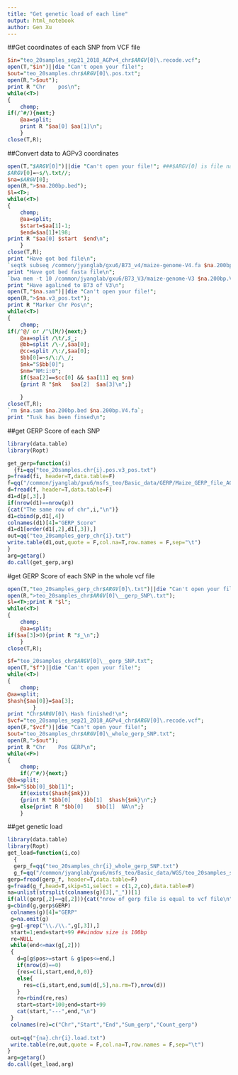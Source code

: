 ```yaml
---
title: "Get genetic load of each line"
output: html_notebook
author: Gen Xu
---
```

##Get coordinates of each SNP from VCF file
```perl
$in="teo_20samples_sep21_2018_AGPv4_chr$ARGV[0]\.recode.vcf";
open(T,"$in")||die "Can't open your file!";
$out="teo_20samples.chr$ARGV[0]\.pos.txt";
open(R,">$out");
print R "Chr	pos\n";
while(<T>)
{
	chomp;
if(/^#/){next;}
	@aa=split;
	print R "$aa[0]	$aa[1]\n";
	}
close(T,R);

```


##Convert data to AGPv3 coordinates
```perl
open(T,"$ARGV[0]")||die "Can't open your file!"; ###$ARGV[0] is file name, eg: teo_20samples.chr1.pos.txt
$ARGV[0]=~s/\.txt//;
$na=$ARGV[0];
open(R,">$na.200bp.bed");
$l=<T>;
while(<T>)
{
	chomp;
	@aa=split;
	$start=$aa[1]-1;
	$end=$aa[1]+198;
print R "$aa[0]	$start	$end\n";
	}
close(T,R);
print "Have got bed file\n";
`seqtk subseq /common/jyanglab/gxu6/B73_v4/maize-genome-V4.fa $na.200bp.bed > $na.200bp.V4.fa`;
print "Have got bed fasta file\n";
`bwa mem -t 10 /common/jyanglab/gxu6/B73_V3/maize-genome-V3 $na.200bp.V4.fa > $na.sam`;
print "Have agalined to B73 of V3\n";
open(T,"$na.sam")||die "Can't open your file!";
open(R,">$na.v3_pos.txt");
print R "Marker	Chr	Pos\n";
while(<T>)
{
	chomp;
if(/^@/ or /^\[M/){next;}
	@aa=split /\t/,$_;
	@bb=split /\-/,$aa[0];
	@cc=split /\:/,$aa[0];
	$bb[0]=~s/\:/\_/;
	$mk="S$bb[0]";
	$nm="NM:i:0";
	if($aa[2]==$cc[0] && $aa[11] eq $nm)
	{print R "$mk	$aa[2]	$aa[3]\n";}
	
	}
close(T,R);
`rm $na.sam $na.200bp.bed $na.200bp.V4.fa`;
print "Tusk has been finsed\n";
```

##get GERP Score of each SNP
```r
library(data.table)
library(Ropt)

get_gerp=function(i)
  {fi=qq("teo_20samples.chr{i}.pos.v3_pos.txt")
p=fread(fi, header=T,data.table=F) 
f=qq("/common/jyanglab/gxu6/msfs_teo/Basic_data/GERP/Maize_GERP_file_AGPv3_chr{i}.txt")
d=fread(f, header=T,data.table=F) 
d1=d[p[,3],]
if(nrow(d1)==nrow(p))
{cat("The same row of chr",i,"\n")}
d1=cbind(p,d1[,4])
colnames(d1)[4]="GERP_Score"
d1=d1[order(d1[,2],d1[,3]),]
out=qq("teo_20samples_gerp_chr{i}.txt")
write.table(d1,out,quote = F,col.na=T,row.names = F,sep="\t")
}
arg=getarg()
do.call(get_gerp,arg)
```

#get GERP Score of each SNP in the whole vcf file
```perl
open(T,"teo_20samples_gerp_chr$ARGV[0]\.txt")||die "Can't open your file!";
open(R,">teo_20samples_chr$ARGV[0]\__gerp_SNP\.txt");
$l=<T>;print R "$l";
while(<T>)
{
	chomp;
	@aa=split;
if($aa[3]>0){print R "$_\n";}
	}
close(T,R);

$f="teo_20samples_chr$ARGV[0]\__gerp_SNP.txt";
open(T,"$f")||die "Can't open your file!";
while(<T>)
{
	chomp;
@aa=split;
$hash{$aa[0]}=$aa[3];
		}
print "Chr$ARGV[0]\ Hash finished!\n";
$vcf="teo_20samples_sep21_2018_AGPv4_chr$ARGV[0]\.recode.vcf";
open(F,"$vcf")||die "Can't open your file!";
$out="teo_20samples_chr$ARGV[0]\_whole_gerp_SNP.txt";
open(R,">$out");
print R "Chr	Pos	GERP\n";
while(<F>)
{
	chomp;
	if(/^#/){next;}
@bb=split;
$mk="S$bb[0]_$bb[1]";
	if(exists($hash{$mk}))
	{print R "$bb[0]	$bb[1]	$hash{$mk}\n";}
	else{print R "$bb[0]	$bb[1]	NA\n";}
	}

```


##get genetic load 
```r
library(data.table)
library(Ropt)
get_load=function(i,co)
  {
  gerp_f=qq("teo_20samples_chr{i}_whole_gerp_SNP.txt")
  g_f=qq("/common/jyanglab/gxu6/msfs_teo/Basic_data/WGS/teo_20samples_sep21_2018_AGPv4_chr{i}.recode.vcf")
gerp=fread(gerp_f, header=T,data.table=F) 
g=fread(g_f,head=T,skip=51,select = c(1,2,co),data.table=F)
na=unlist(strsplit(colnames(g)[3],"_"))[1]
if(all(gerp[,2]==g[,2])){cat("nrow of gerp file is equal to vcf file\n")}
g=cbind(g,gerp$GERP)  
 colnames(g)[4]="GERP" 
 g=na.omit(g) 
 g=g[-grep("\\./\\.",g[,3]),]
 start=1;end=start+99 ##window size is 100bp
 re=NULL
 while(end<=max(g[,2]))
 {
   d=g[g$pos>=start & g$pos<=end,]
   if(nrow(d)==0)
   {res=c(i,start,end,0,0)}
   else{
     res=c(i,start,end,sum(d[,5],na.rm=T),nrow(d))
   }
   re=rbind(re,res)
   start=start+100;end=start+99
   cat(start,"---",end,"\n")
 }
 colnames(re)=c("Chr","Start","End","Sum_gerp","Count_gerp")
 
 out=qq("{na}.chr{i}.load.txt")
 write.table(re,out,quote = F,col.na=T,row.names = F,sep="\t")
}
arg=getarg()
do.call(get_load,arg)


```













